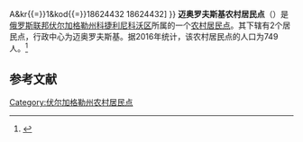 {{Infobox Settlement
| official_name = 迈奥罗夫斯基农村居民点
| native_name = Майоровское сельское поселение
| settlement_type = [[农村居民点|农村居民点]]
| subdivision_type = [[国家|国家]]
| subdivision_type1 = [[州_(俄罗斯)|州]]
| subdivision_type2 = [[区_(苏联)|区]]
| subdivision_name = {{RUS}}
| subdivision_name1 = [[伏尔加格勒州|伏尔加格勒州]]
| subdivision_name2 = [[科捷利尼科沃区|科捷利尼科沃区]]
| seat_type = 行政中心
| seat = 迈奥罗夫斯基
| population_as_of=2016
| population_footnotes = <ref name=stat />
| population_total = 749
| coordinates_display = inline,title
| latd = 47 | latm = 40 | lats = 41 | latNS = N
| longd = 42 | longm = 59 | longs = 03 | longEW = E
| timezone = [[莫斯科时间|MSK]]
| utc_offset = +3
| blank_name = [[俄罗斯市政土地区划代码|OKTMO编码]]
| blank_info = [http://classif.spb.ru/classificators/view/tma.php?st{{=}}A&kr{{=}}1&kod{{=}}18624432 18624432]
}}
'''迈奥罗夫斯基农村居民点'''（{{lang-ru|Майоровское сельское поселение}}）是[[俄罗斯联邦|俄罗斯联邦]][[伏尔加格勒州|伏尔加格勒州]][[科捷利尼科沃区|科捷利尼科沃区]]所属的一个[[农村居民点|农村居民点]]。其下辖有2个居民点，行政中心为迈奥罗夫斯基。据2016年统计，该农村居民点的人口为749人。<ref name=stat>{{cite web | url = http://www.gks.ru/free_doc/doc_2016/bul_dr/mun_obr2016.rar | title = Численность населения Российской Федерации по муниципальным образованиям на 1 января 2016 года | language = ru | access-date = 2016-12-19 | archive-date = 2019-05-13 | archive-url = https://web.archive.org/web/20190513150350/http://www.gks.ru/free_doc/doc_2016/bul_dr/mun_obr2016.rar | dead-url = no }}</ref>

== 参考文献 ==
{{reflist}}

{{Russia-stub}}

[[Category:伏尔加格勒州农村居民点|Category:伏尔加格勒州农村居民点]]